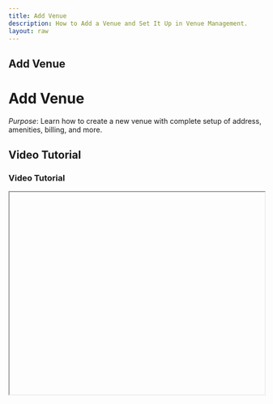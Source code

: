 ```yaml
---
title: Add Venue
description: How to Add a Venue and Set It Up in Venue Management.
layout: raw
---
```



<div className="mdx-content">

## Add Venue

<h1 className="text-3xl font-bold text-gray-900 mb-4">Add Venue</h1>  

*Purpose*: Learn how to create a new venue with complete setup of address, amenities, billing, and more.

## Video Tutorial

<h3 className="text-xl font-medium text-gray-800 mb-2">Video Tutorial</h3>

<iframe
  width="100%"
  height="400"
  title="Add Venue Tutorial"
  allowFullScreen
  className="rounded-lg"
/>

---

## Steps:

<h2 className="text-2xl font-semibold text-gray-800 mt-8 mb-4">Step-by-step Instructions</h2>

❶ **From the main dashboard, click on the Settings option located on the left sidebar.**  
❷ **Under the Venue Management section, click on the Venue card (first navigation tab).**  
❸ **Inside the venue section, click the “Add Venue” button at the top-right corner.**  
❹ **A multi-step panel will open:**
- **Step 1: Basic Info** – Upload up to 5 venue images, fill out the venue name, slug, franchise details, gender restriction, phone number, email, and business type.  
- **Step 2: Address** – Enter the complete address details of the venue.  
- **Step 3: Amenities** – Select applicable amenities such as WiFi, lotion, private rooms, etc.  
- **Step 4: Operating Hours** – Set working days, opening and closing hours, and define any off-peak timings.  
- **Step 5: Billing Info** – Enter billing name, venue name, billing address.  
- **Step 6: Workstations** – Add workstation names for staff or service areas.  
❺ **After completing all fields, click Save to successfully add the venue.**

---

**Tip for First-Time Users**:  
Setting up venues properly helps streamline operations, assign staff, and organize service locations efficiently.

<div className="space-y-4 mt-6">

<div className="my-10 border-t border-gray-200" />

## More questions about this

<h3 className="text-xl font-semibold text-black mb-4 mt-10"> More questions about this?</h3>
</div>
<div className="space-y-4 mt-6">
  <details className="bg-white rounded-md p-4 border border-gray-300">
  <summary
    className="font-medium text-base text-gray-900"
    style={{
      backgroundColor: 'transparent',
      outline: 'none',
      cursor: 'pointer',
      userSelect: 'none',
      listStyle: 'none',
    }}
  >Can I add multiple venues?</summary>
   <p className="mt-2 text-sm text-gray-700">
      Yes, there is no limit on how many venues you can add. Just follow the same steps for each.
    </p>
  </details>

  <details className="bg-white rounded-md p-4 border border-gray-300">
  <summary
    className="font-medium text-base text-gray-900"
    style={{
      backgroundColor: 'transparent',
      outline: 'none',
      cursor: 'pointer',
      userSelect: 'none',
      listStyle: 'none',
    }}
  >Can I edit venue details later?</summary>
    <p className="mt-2 text-sm text-gray-700">
      Yes, you can go back to the venue card anytime and click Edit to modify details.
    </p>
  </details>
</div>
</div>

---

<div className="space-y-4 mt-6">

<div className="my-10 border-t border-gray-200" />

<div className="mdx-content mt-10">

Was this article helpful?

<div style={{ display: 'flex', gap: '1rem' }}>
  <button style={{ padding: '0.5rem', borderRadius: '9999px', backgroundColor: '#f0f0f0' }}>
    <FaThumbsUp/>
  </button>
  <button style={{ padding: '0.5rem', borderRadius: '9999px', backgroundColor: '#f0f0f0' }}>
    <FaThumbsDown/>
  </button>
</div>
</div>

---
</div>
